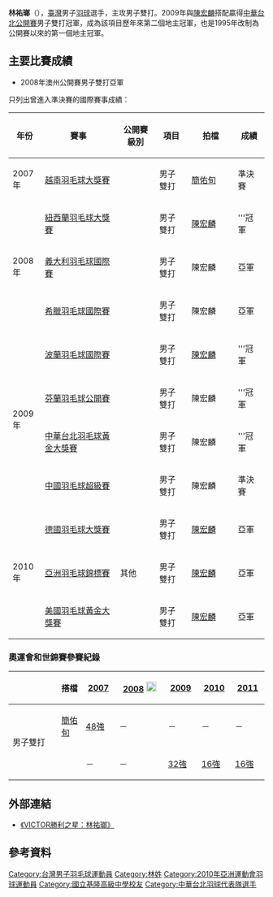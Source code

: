 {{Infobox Badminton player
| playername              = 林祐瑯
| image                   =
| caption                 = 
| birth_name              = 林祐瑯
| date_of_birth           = {{birth date and age|1985|12|25}}
| place_of_birth          = 
| height                  = {{height|m=1.74}}
| weight                  = 
| country                 = {{TPE}}
| years_active            =
| coach                   = 
| handedness              = 右手
| event                   = 男子雙打
| highest_ranking         = 9 
| date_of_highest_ranking = 
| current_ranking         = 第29位（男雙-[[陳宏麟|陳宏麟]]）
| date_of_current_ranking = 2012年7月26日 <ref>[http://bwfcontent.tournamentsoftware.com/ranking/category.aspx?id=2226&category=474 BWF World Ranking (2011-22) - Men's doubles]{{en}}</ref><ref>[http://bwfcontent.tournamentsoftware.com/ranking/category.aspx?id=2226&category=476 BWF World Ranking (2011-22) -  Mixed doubles]{{en}}</ref>
| played                  = 112勝–96負（男双）<br/>28勝–38負（混双）
| titles                  = 
| bwf_profile             = 344F8EB9-BF9A-4679-A23F-EC63B0B125F6
| bwf_id                  = 53614
| updated                 = 2011年6月5日
}}
{{MedalTableTop|width=286px}}
{{MedalSport | 男子[[羽毛球|羽毛球]]}}
{{MedalCountry | {{TPE}}}}
{{MedalCompetition | [[亞洲羽毛球錦標賽|亞洲羽毛球錦標賽]]}}
{{MedalSilver | [[2010年亞洲羽毛球錦標賽|2010年 新德里]] | 男子雙打 }}
{{MedalCompetition | [[東亞運動會|東亞運動會]]}}
{{MedalBronze| [[2009年東亞運動會|2009年 香港]] | [[2009年東亞運動會羽毛球比賽|男子團體]] }}
{{MedalCompetition | [[中華民國全國運動會|中華民國全國運動會]]}}
{{MedalCountry|{{KEL}}}}
{{MedalBronze| [[中華民國94年全國運動會|2005年 雲林]] | [[中華民國94年全國運動會羽球比賽|男子團體]] }}
{{MedalGold  | [[中華民國94年全國運動會|2005年 雲林]] | [[中華民國94年全國運動會羽球比賽|男子雙打]] }}
{{MedalBronze| [[中華民國96年全國運動會|2007年 臺南]] | [[中華民國96年全國運動會羽球比賽|男子雙打]] }}
{{MedalGold  | [[中華民國98年全國運動會|2009年 臺中]] | [[中華民國98年全國運動會羽球比賽|男子雙打]] }}
{{MedalBronze| [[中華民國102年全國運動會|2013年 臺北]] | [[中華民國102年全國運動會羽球比賽|男子雙打]] }}
{{MedalBottom}}

'''林祐瑯'''（{{bd|1985年|12月25日|||catIdx=L林祐瑯}}），[[臺灣|臺灣]]男子[[羽球|羽球]]選手，主攻男子雙打。2009年與[[陳宏麟|陳宏麟]]搭配贏得[[中華台北羽球公開賽|中華台北公開賽]]男子雙打冠軍，成為該項目歷年來第二個地主冠軍，也是1995年改制為公開賽以來的第一個地主冠軍。

==主要比賽成績==
*2008年澳州公開賽男子雙打亞軍

只列出曾進入準決賽的國際賽事成績：
{| class=wikitable style="text-align:center; font-size:small;" 
!width="50"|年份
!width="180"|賽事
!width="80"|公開賽級別
!width="60"|項目
!width="100"|拍檔
!width="50"|成績
|-
!rowspan="1"|2007年
|[[2007年越南羽毛球大獎賽|越南羽毛球大獎賽]]
|{{BWFGP}}
|男子雙打
|[[簡佑旬|簡佑旬]]
|bgcolor="#b8860b"|準決賽
|-
!rowspan="3"|2008年
|[[2008年紐西蘭羽毛球大獎賽|紐西蘭羽毛球大獎賽]]
|{{BWFGP}}
|男子雙打
|[[陳宏麟|陳宏麟]]
|bgcolor="gold"|'''冠軍
|-
|[[2008年義大利羽毛球國際賽|義大利羽毛球國際賽]]
|{{BWFIC}}
|男子雙打
|陳宏麟
|bgcolor="silver"|亞軍
|-
|[[2008年希臘羽毛球國際賽|希臘羽毛球國際賽]]
|{{BWFIS}}
|男子雙打
|陳宏麟
|bgcolor="silver"|亞軍
|-
!rowspan="4"|2009年
|[[2009年波蘭羽毛球國際賽|波蘭羽毛球國際賽]]
|{{BWFIC}}
|男子雙打
|[[陳宏麟|陳宏麟]]
|bgcolor="gold"|'''冠軍
|-
|[[2009年芬蘭羽毛球公開賽|芬蘭羽毛球公開賽]]
|{{BWFIC}}
|男子雙打
|陳宏麟
|bgcolor="gold"|'''冠軍
|-
|[[2009年中華台北羽球公開賽|中華台北羽毛球黃金大獎賽]]
|{{BWFGPG}}
|男子雙打
|陳宏麟
|bgcolor="gold"|'''冠軍
|-
|[[2009年中國羽毛球超級賽|中國羽毛球超級賽]]
|{{BWFSS}}
|男子雙打
|陳宏麟
|bgcolor="#b8860b"|準決賽
|-
!rowspan="3"|2010年
|[[2010年德國羽毛球大獎賽|德國羽毛球大獎賽]]
|{{BWFGP}}
|男子雙打
|[[陳宏麟|陳宏麟]]
|bgcolor="silver"|亞軍
|-
|[[2010年亞洲羽毛球錦標賽|亞洲羽毛球錦標賽]]
|其他
|男子雙打
|[[陳宏麟|陳宏麟]]
|bgcolor="silver"|亞軍
|-
|[[2010年美國羽毛球黃金大獎賽|美國羽毛球黃金大獎賽]]
|{{BWFGPG}}
|男子雙打
|[[陳宏麟|陳宏麟]]
|bgcolor="silver"|亞軍
|}
{{BWF賽事級別索引}}

===奧運會和世錦賽參賽紀錄===
{| class=wikitable style="text-align:center; font-size:small;" 
!
!搭檔
!width="50"|[[2007年世界羽毛球錦標賽|2007]]
!width="80"|[[2008年夏季奧林匹克運動會羽毛球比賽|2008]] [[File:Olympic_rings_without_rims.svg|20px]]
!width="50"|[[2009年世界羽毛球錦標賽|2009]]
!width="50"|[[2010年世界羽毛球錦標賽|2010]]
!width="50"|[[2011年世界羽毛球錦標賽|2011]]
|-
!rowspan="2" width="80"|男子雙打
|align="left"|[[簡佑旬|簡佑旬]]
|[[2007年世界羽毛球錦標賽男子雙打項目|48強]]
|－
|－
|－
|－
|-
|align="left"|{{nowrap|[[陳宏麟|陳宏麟]]}}
|－
|－
|[[2009年世界羽毛球錦標賽男子雙打項目|32強]]
|[[2010年世界羽毛球錦標賽男子雙打項目|16強]]
|[[2011年世界羽毛球錦標賽男子雙打項目|16強]]
|}

==外部連結==
*[http://www.ltsports.com.tw/main/badminton/c07.asp 《VICTOR勝利之星：林祐瑯》]{{dead link|date=2018年3月 |bot=InternetArchiveBot |fix-attempted=yes }}

==參考資料==
{{reflist}}

{{DEFAULTSORT:L林祐瑯}}
[[Category:台灣男子羽毛球運動員|Category:台灣男子羽毛球運動員]]
[[Category:林姓|Category:林姓]]
[[Category:2010年亞洲運動會羽球運動員|Category:2010年亞洲運動會羽球運動員]]
[[Category:國立基隆高級中學校友|Category:國立基隆高級中學校友]]
[[Category:中華台北羽球代表隊選手|Category:中華台北羽球代表隊選手]]